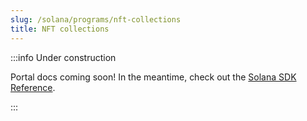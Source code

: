 ```yaml
---
slug: /solana/programs/nft-collections
title: NFT collections
---
```


:::info Under construction

Portal docs coming soon! In the meantime, check out the [Solana SDK Reference](/solana).

:::
